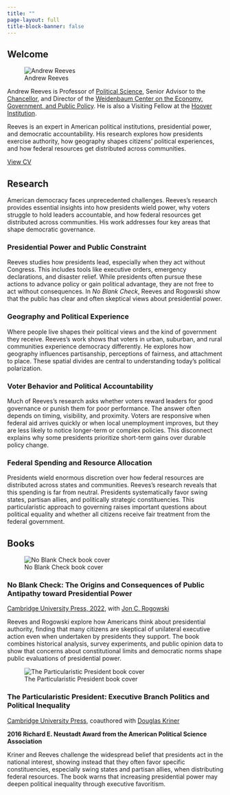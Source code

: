 ```yaml
---
title: ""
page-layout: full
title-block-banner: false
---
```


```{=html}
<link rel="stylesheet" href="https://cdnjs.cloudflare.com/ajax/libs/font-awesome/6.0.0/css/all.min.css">
```

:::: page-content
# Welcome {.page-title}

::: profile-header
::: profile-image
![Andrew Reeves](images/profile.jpg)
:::

::: profile-text
Andrew Reeves is Professor of [Political Science](https://polisci.wustl.edu/), Senior Advisor to the [Chancellor](https://andrewdmartin.washu.edu/), and Director of the [Weidenbaum Center on the Economy, Government, and Public Policy](http://wc.wustl.edu). He is also a Visiting Fellow at the [Hoover Institution](https://www.hoover.org).

Reeves is an expert in American political institutions, presidential power, and democratic accountability. His research explores how presidents exercise authority, how geography shapes citizens' political experiences, and how federal resources get distributed across communities.

[<i class="fas fa-file-pdf"></i> View CV](../reevescv.pdf){.btn .btn-outline target="_blank"}
:::
:::

## Research {.section-title}

American democracy faces unprecedented challenges. Reeves's research provides essential insights into how presidents wield power, why voters struggle to hold leaders accountable, and how federal resources get distributed across communities. His work addresses four key areas that shape democratic governance.

::: research-grid
::: research-block
::: research-icon
<i class="fas fa-gavel" style="color: white !important;"></i>
:::

::: research-content
### Presidential Power and Public Constraint

Reeves studies how presidents lead, especially when they act without Congress. This includes tools like executive orders, emergency declarations, and disaster relief. While presidents often pursue these actions to advance policy or gain political advantage, they are not free to act without consequences. In *No Blank Check*, Reeves and Rogowski show that the public has clear and often skeptical views about presidential power.
:::
:::

::: research-block
::: research-icon
<i class="fas fa-map-marked-alt" style="color: white !important;"></i>
:::

::: research-content
### Geography and Political Experience

Where people live shapes their political views and the kind of government they receive. Reeves's work shows that voters in urban, suburban, and rural communities experience democracy differently. He explores how geography influences partisanship, perceptions of fairness, and attachment to place. These spatial divides are central to understanding today's political polarization.
:::
:::

::: research-block
::: research-icon
<i class="fas fa-vote-yea" style="color: white !important;"></i>
:::

::: research-content
### Voter Behavior and Political Accountability

Much of Reeves's research asks whether voters reward leaders for good governance or punish them for poor performance. The answer often depends on timing, visibility, and proximity. Voters are responsive when federal aid arrives quickly or when local unemployment improves, but they are less likely to notice longer-term or complex policies. This disconnect explains why some presidents prioritize short-term gains over durable policy change.
:::
:::

::: research-block
::: research-icon
<i class="fas fa-dollar-sign" style="color: white !important;"></i>
:::

::: research-content
### Federal Spending and Resource Allocation

Presidents wield enormous discretion over how federal resources are distributed across states and communities. Reeves's research reveals that this spending is far from neutral. Presidents systematically favor swing states, partisan allies, and politically strategic constituencies. This particularistic approach to governing raises important questions about political equality and whether all citizens receive fair treatment from the federal government.
:::
:::
:::

## Books {.section-title}

::: book-entry
::: book-cover
![No Blank Check book cover](images/no-blank-check-cover.jpg)
:::

::: book-text
### No Blank Check: The Origins and Consequences of Public Antipathy toward Presidential Power

[Cambridge University Press, 2022](https://www.amazon.com/Blank-Check-Consequences-Antipathy-Presidential/dp/1316626474/), with [Jon C. Rogowski](https://voices.uchicago.edu/jrogowski/)

Reeves and Rogowski explore how Americans think about presidential authority, finding that many citizens are skeptical of unilateral executive action even when undertaken by presidents they support. The book combines historical analysis, survey experiments, and public opinion data to show that concerns about constitutional limits and democratic norms shape public evaluations of presidential power.
:::
:::

::: book-entry
::: book-cover
![The Particularistic President book cover](images/particularistic-president-cover.jpg)
:::

::: book-text
### The Particularistic President: Executive Branch Politics and Political Inequality

[Cambridge University Press](https://www.amazon.com/Particularistic-President-Executive-Political-Inequality/dp/1107616816/), coauthored with [Douglas Kriner](http://blogs.cornell.edu/kriner/)

**2016 Richard E. Neustadt Award from the American Political Science Association**

Kriner and Reeves challenge the widespread belief that presidents act in the national interest, showing instead that they often favor specific constituencies, especially swing states and partisan allies, when distributing federal resources. The book warns that increasing presidential power may deepen political inequality through executive favoritism.
:::
:::

::::